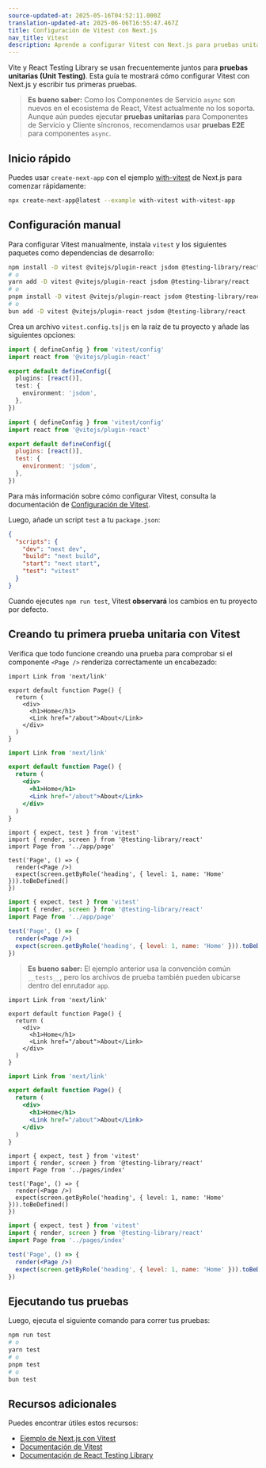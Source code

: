```yaml
---
source-updated-at: 2025-05-16T04:52:11.000Z
translation-updated-at: 2025-06-06T16:55:47.467Z
title: Configuración de Vitest con Next.js
nav_title: Vitest
description: Aprende a configurar Vitest con Next.js para pruebas unitarias.
---
```


Vite y React Testing Library se usan frecuentemente juntos para **pruebas unitarias (Unit Testing)**. Esta guía te mostrará cómo configurar Vitest con Next.js y escribir tus primeras pruebas.

> **Es bueno saber:** Como los Componentes de Servicio `async` son nuevos en el ecosistema de React, Vitest actualmente no los soporta. Aunque aún puedes ejecutar **pruebas unitarias** para Componentes de Servicio y Cliente síncronos, recomendamos usar **pruebas E2E** para componentes `async`.

## Inicio rápido

Puedes usar `create-next-app` con el ejemplo [with-vitest](https://github.com/vercel/next.js/tree/canary/examples/with-vitest) de Next.js para comenzar rápidamente:

```bash filename="Terminal"
npx create-next-app@latest --example with-vitest with-vitest-app
```

## Configuración manual

Para configurar Vitest manualmente, instala `vitest` y los siguientes paquetes como dependencias de desarrollo:

```bash filename="Terminal"
npm install -D vitest @vitejs/plugin-react jsdom @testing-library/react
# o
yarn add -D vitest @vitejs/plugin-react jsdom @testing-library/react
# o
pnpm install -D vitest @vitejs/plugin-react jsdom @testing-library/react
# o
bun add -D vitest @vitejs/plugin-react jsdom @testing-library/react
```

Crea un archivo `vitest.config.ts|js` en la raíz de tu proyecto y añade las siguientes opciones:

```ts filename="vitest.config.ts" switcher
import { defineConfig } from 'vitest/config'
import react from '@vitejs/plugin-react'

export default defineConfig({
  plugins: [react()],
  test: {
    environment: 'jsdom',
  },
})
```

```js filename="vitest.config.js" switcher
import { defineConfig } from 'vitest/config'
import react from '@vitejs/plugin-react'

export default defineConfig({
  plugins: [react()],
  test: {
    environment: 'jsdom',
  },
})
```

Para más información sobre cómo configurar Vitest, consulta la documentación de [Configuración de Vitest](https://vitest.dev/config/#configuration).

Luego, añade un script `test` a tu `package.json`:

```json filename="package.json"
{
  "scripts": {
    "dev": "next dev",
    "build": "next build",
    "start": "next start",
    "test": "vitest"
  }
}
```

Cuando ejecutes `npm run test`, Vitest **observará** los cambios en tu proyecto por defecto.

## Creando tu primera prueba unitaria con Vitest

Verifica que todo funcione creando una prueba para comprobar si el componente `<Page />` renderiza correctamente un encabezado:

<AppOnly>

```tsx filename="app/page.tsx" switcher
import Link from 'next/link'

export default function Page() {
  return (
    <div>
      <h1>Home</h1>
      <Link href="/about">About</Link>
    </div>
  )
}
```

```jsx filename="app/page.jsx" switcher
import Link from 'next/link'

export default function Page() {
  return (
    <div>
      <h1>Home</h1>
      <Link href="/about">About</Link>
    </div>
  )
}
```

```tsx filename="__tests__/page.test.tsx" switcher
import { expect, test } from 'vitest'
import { render, screen } from '@testing-library/react'
import Page from '../app/page'

test('Page', () => {
  render(<Page />)
  expect(screen.getByRole('heading', { level: 1, name: 'Home' })).toBeDefined()
})
```

```jsx filename="__tests__/page.test.jsx" switcher
import { expect, test } from 'vitest'
import { render, screen } from '@testing-library/react'
import Page from '../app/page'

test('Page', () => {
  render(<Page />)
  expect(screen.getByRole('heading', { level: 1, name: 'Home' })).toBeDefined()
})
```

> **Es bueno saber:** El ejemplo anterior usa la convención común `__tests__`, pero los archivos de prueba también pueden ubicarse dentro del enrutador `app`.

</AppOnly>

<PagesOnly>

```tsx filename="pages/index.tsx" switcher
import Link from 'next/link'

export default function Page() {
  return (
    <div>
      <h1>Home</h1>
      <Link href="/about">About</Link>
    </div>
  )
}
```

```jsx filename="pages/index.jsx" switcher
import Link from 'next/link'

export default function Page() {
  return (
    <div>
      <h1>Home</h1>
      <Link href="/about">About</Link>
    </div>
  )
}
```

```tsx filename="__tests__/index.test.tsx" switcher
import { expect, test } from 'vitest'
import { render, screen } from '@testing-library/react'
import Page from '../pages/index'

test('Page', () => {
  render(<Page />)
  expect(screen.getByRole('heading', { level: 1, name: 'Home' })).toBeDefined()
})
```

```jsx filename="__tests__/index.test.jsx" switcher
import { expect, test } from 'vitest'
import { render, screen } from '@testing-library/react'
import Page from '../pages/index'

test('Page', () => {
  render(<Page />)
  expect(screen.getByRole('heading', { level: 1, name: 'Home' })).toBeDefined()
})
```

</PagesOnly>

## Ejecutando tus pruebas

Luego, ejecuta el siguiente comando para correr tus pruebas:

```bash filename="Terminal"
npm run test
# o
yarn test
# o
pnpm test
# o
bun test
```

## Recursos adicionales

Puedes encontrar útiles estos recursos:

- [Ejemplo de Next.js con Vitest](https://github.com/vercel/next.js/tree/canary/examples/with-vitest)
- [Documentación de Vitest](https://vitest.dev/guide/)
- [Documentación de React Testing Library](https://testing-library.com/docs/react-testing-library/intro/)